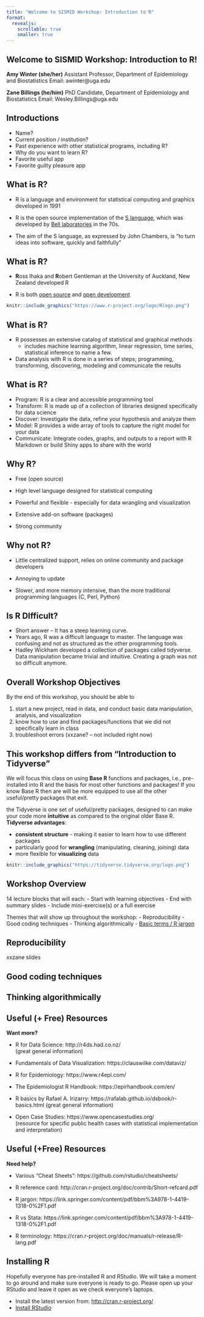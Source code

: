 ```yaml
---
title: "Welcome to SISMID Workshop: Introduction to R"
format: 
  revealjs:
    scrollable: true
    smaller: true
---
```


## Welcome to SISMID Workshop: Introduction to R!

**Amy Winter (she/her)** 
Assistant Professor, Department of Epidemiology and Biostatistics
Email: awinter@uga.edu

**Zane Billings (he/him)** 
PhD Candidate, Department of Epidemiology and Biostatistics
Email: Wesley.Billings@uga.edu


## Introductions

* Name?
* Current position / institution?
* Past experience with other statistical programs, including R?
* Why do you want to learn R?
* Favorite useful app
* Favorite guilty pleasure app


## What is R?

- R is a language and environment for statistical computing and graphics developed in 1991

- R is the open source implementation of the [S language](https://en.wikipedia.org/wiki/S_(programming_language)), which was developed by [Bell laboratories](https://ca.slack-edge.com/T023TPZA8LF-U024EN26Q0L-113294823b2c-512) in the 70s.

- The aim of the S language, as expressed by John Chambers, is "to turn ideas into software, quickly and faithfully"

## What is R?

- **R**oss Ihaka and **R**obert Gentleman at the University of Auckland, New Zealand developed R


- R is both [open source](https://en.wikipedia.org/wiki/Open_source) and [open development](https://en.wikipedia.org/wiki/Open-source_software_development)

```r
knitr::include_graphics("https://www.r-project.org/logo/Rlogo.png")
```

## What is R?

* R possesses an extensive catalog of statistical and graphical methods 
    * includes machine learning algorithm, linear regression, time series, statistical inference to name a few. 

* Data analysis with R is done in a series of steps; programming, transforming, discovering, modeling and communicate the results


## What is R?

- Program: R is a clear and accessible programming tool
- Transform: R is made up of a collection of libraries designed specifically for data science
- Discover: Investigate the data, refine your hypothesis and analyze them
- Model: R provides a wide array of tools to capture the right model for your data
- Communicate: Integrate codes, graphs, and outputs to a report with R Markdown or build Shiny apps to share with the world


## Why R?

* Free (open source)

* High level language designed for statistical computing

* Powerful and flexible - especially for data wrangling and visualization

* Extensive add-on software (packages)

* Strong community 


## Why not R?

    
* Little centralized support, relies on online community and package developers

* Annoying to update

* Slower, and more memory intensive, than the more traditional programming languages (C, Perl, Python)


## Is R DIfficult?

* Short answer – It has a steep learning curve. 
* Years ago, R was a difficult language to master. The language was confusing and not as structured as the other programming tools. 
* Hadley Wickham developed a collection of packages called tidyverse. Data manipulation became trivial and intuitive. Creating a graph was not so difficult anymore.



## Overall Workshop Objectives

By the end of this workshop, you should be able to 

1. start a new project, read in data, and conduct basic data manipulation, analysis, and visualization
2. know how to use and find packages/functions that we did not specifically learn in class
3. troubleshoot errors (xxzane? -- not included right now)


## This workshop differs from "Introduction to Tidyverse"

We will focus this class on using **Base R** functions and packages, i.e., pre-installed into R and the basis for most other functions and packages! If you know Base R then are will be more equipped to use all the other useful/pretty packages that exit.

the Tidyverse is one set of useful/pretty packages, designed to can make your code more **intuitive** as compared to the original older Base R. **Tidyverse advantages**:  

-	**consistent structure** - making it easier to learn how to use different packages
-	particularly good for **wrangling** (manipulating, cleaning, joining) data  
-	more flexible for **visualizing** data  

```r
knitr::include_graphics("https://tidyverse.tidyverse.org/logo.png")
```


## Workshop Overview

14 lecture blocks that will each:
- Start with learning objectives
- End with summary slides
- Include mini-exercise(s) or a full exercise

Themes that will show up throughout the workshop:
- Reproducibility
- Good coding techniques
- Thinking algorithmically
- [Basic terms / R jargon](https://link.springer.com/content/pdf/bbm%3A978-1-4419-1318-0%2F1.pdf)


## Reproducibility

xxzane slides

## Good coding techniques


## Thinking algorithmically 


## Useful (+ Free) Resources

**Want more?**  

- R for Data Science: http://r4ds.had.co.nz/  
(great general information)

- Fundamentals of Data Visualization: https://clauswilke.com/dataviz/ 

- R for Epidemiology: https://www.r4epi.com/

- The Epidemiologist R Handbook: https://epirhandbook.com/en/

- R basics by Rafael A. Irizarry: https://rafalab.github.io/dsbook/r-basics.html
(great general information)
 
- Open Case Studies: https://www.opencasestudies.org/  
(resource for specific public health cases with statistical implementation and interpretation)

## Useful (+Free) Resources

**Need help?** 

- Various "Cheat Sheets": https://github.com/rstudio/cheatsheets/

- R reference card: http://cran.r-project.org/doc/contrib/Short-refcard.pdf  

- R jargon: https://link.springer.com/content/pdf/bbm%3A978-1-4419-1318-0%2F1.pdf  

- R vs Stata: https://link.springer.com/content/pdf/bbm%3A978-1-4419-1318-0%2F1.pdf  

- R terminology: https://cran.r-project.org/doc/manuals/r-release/R-lang.pdf


## Installing R


Hopefully everyone has pre-installed R and RStudio.  We will take a moment to go around and make sure everyone is ready to go. Please open up your RStudio and leave it open as we check everyone's laptops.

- Install the latest version from: [http://cran.r-project.org/](http://cran.r-project.org/ )
- [Install RStudio](https://www.rstudio.com/products/rstudio/download/)



